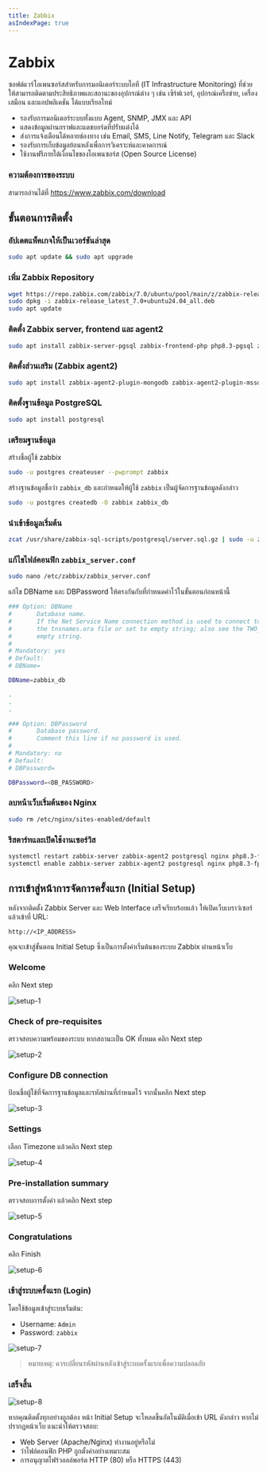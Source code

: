 ```yaml
---
title: Zabbix
asIndexPage: true
---
```



# Zabbix

ซอฟต์แวร์โอเพนซอร์สสำหรับการมอนิเตอร์ระบบไอที (IT Infrastructure Monitoring) ที่ช่วยให้สามารถติดตามประสิทธิภาพและสถานะของอุปกรณ์ต่าง ๆ เช่น เซิร์ฟเวอร์, อุปกรณ์เครือข่าย, เครื่องเสมือน และแอปพลิเคชัน ได้แบบเรียลไทม์

- รองรับการมอนิเตอร์ระบบทั้งแบบ Agent, SNMP, JMX และ API
- แสดงข้อมูลผ่านกราฟและแดชบอร์ดที่ปรับแต่งได้
- ส่งการแจ้งเตือนได้หลายช่องทาง เช่น Email, SMS, Line Notify, Telegram และ Slack
- รองรับการเก็บข้อมูลย้อนหลังเพื่อการวิเคราะห์และคาดการณ์
- ใช้งานฟรีภายใต้เงื่อนไขของโอเพนซอร์ส (Open Source License)

### ความต้องการของระบบ

สามารถอ่านได้ที่ https://www.zabbix.com/download

## ขั้นตอนการติดตั้ง

<Steps>

### อัปเดตแพ็คเกจให้เป็นเวอร์ชันล่าสุด

```bash
sudo apt update && sudo apt upgrade
```

### เพิ่ม Zabbix Repository

```bash
wget https://repo.zabbix.com/zabbix/7.0/ubuntu/pool/main/z/zabbix-release/zabbix-release_latest_7.0+ubuntu24.04_all.deb
sudo dpkg -i zabbix-release_latest_7.0+ubuntu24.04_all.deb
sudo apt update
```

### ติดตั้ง Zabbix server, frontend และ agent2

```bash
sudo apt install zabbix-server-pgsql zabbix-frontend-php php8.3-pgsql zabbix-nginx-conf zabbix-sql-scripts zabbix-agent2
```

### ติดตั้งส่วนเสริม (Zabbix agent2)

```bash
sudo apt install zabbix-agent2-plugin-mongodb zabbix-agent2-plugin-mssql zabbix-agent2-plugin-postgresql
```

### ติดตั้งฐานข้อมูล PostgreSQL

```bash
sudo apt install postgresql
```

### เตรียมฐานข้อมูล

สร้างชื่อผู้ใช้ zabbix

```bash
sudo -u postgres createuser --pwprompt zabbix
```

สร้างฐานข้อมูลชื่อว่า `zabbix_db` และกำหนดให้ผู้ใช้ `zabbix` เป็นผู้จัดการฐานข้อมูลดังกล่าว

```bash
sudo -u postgres createdb -O zabbix zabbix_db
```

### นำเข้าข้อมูลเริ่มต้น

```bash
zcat /usr/share/zabbix-sql-scripts/postgresql/server.sql.gz | sudo -u zabbix psql zabbix_db
```

### แก้ไขไฟล์คอนฟิก `zabbix_server.conf`

```bash
sudo nano /etc/zabbix/zabbix_server.conf
```

แก้ไข DBName และ DBPassword ให้ตรงกันกับที่กำหนดค่าไว้ในขั้นตอนก่อนหน้านี้

```bash filename="/etc/zabbix/zabbix_server.conf" {11,25}
### Option: DBName
#       Database name.
#       If the Net Service Name connection method is used to connect to Oracle database, specify the service name from
#       the tnsnames.ora file or set to empty string; also see the TWO_TASK environment variable if DBName is set to
#       empty string.
#
# Mandatory: yes
# Default:
# DBName=

DBName=zabbix_db

.
.
.

### Option: DBPassword
#       Database password.
#       Comment this line if no password is used.
#
# Mandatory: no
# Default:
# DBPassword=

DBPassword=<DB_PASSWORD>
```

### ลบหน้าเว็บเริ่มต้นของ Nginx

```bash
sudo rm /etc/nginx/sites-enabled/default
```

### รีสตาร์ทและเปิดใช้งานเซอร์วิส

```bash
systemctl restart zabbix-server zabbix-agent2 postgresql nginx php8.3-fpm
systemctl enable zabbix-server zabbix-agent2 postgresql nginx php8.3-fpm
```

</Steps>

## การเข้าสู่หน้าการจัดการครั้งแรก (Initial Setup)

หลังจากติดตั้ง Zabbix Server และ Web Interface เสร็จเรียบร้อยแล้ว ให้เปิดเว็บเบราว์เซอร์ แล้วเข้าที่ URL:

```
http://<IP_ADDRESS>
```

คุณจะเข้าสู่ขั้นตอน Initial Setup ซึ่งเป็นการตั้งค่าเริ่มต้นของระบบ Zabbix ผ่านหน้าเว็บ

<Steps>

### Welcome

คลิก Next step

![setup-1](/images/zabbix/setup-1.png)

### Check of pre-requisites

ตรวจสอบความพร้อมของระบบ หากสถานะเป็น OK ทั้งหมด คลิก Next step

![setup-2](/images/zabbix/setup-2.png)

### Configure DB connection

ป้อนชื่อผู้ใช้ที่จัดการฐานข้อมูลและรหัสผ่านที่กำหนดไว้ จากนั้นคลิก Next step

![setup-3](/images/zabbix/setup-3.png)

### Settings

เลือก Timezone แล้วคลิก Next step

![setup-4](/images/zabbix/setup-4.png)

### Pre-installation summary

ตรวจสอบการตั้งค่า แล้วคลิก Next step

![setup-5](/images/zabbix/setup-5.png)

### Congratulations

คลิก Finish

![setup-6](/images/zabbix/setup-6.png)

### เข้าสู่ระบบครั้งแรก (Login)

โดยใช้ข้อมูลเข้าสู่ระบบเริ่มต้น:

- Username: `Admin`
- Password: `zabbix`

![setup-7](/images/zabbix/setup-7.png)

> หมายเหตุ: ควรเปลี่ยนรหัสผ่านหลังเข้าสู่ระบบครั้งแรกเพื่อความปลอดภัย

### เสร็จสิ้น

![setup-8](/images/zabbix/setup-8.png)

</Steps>

หากคุณติดตั้งทุกอย่างถูกต้อง หน้า Initial Setup จะโหลดขึ้นอัตโนมัติเมื่อเข้า URL ดังกล่าว
หากไม่ปรากฏหน้าเว็บ แนะนำให้ตรวจสอบ:

- Web Server (Apache/Nginx) ทำงานอยู่หรือไม่
- ว่าไฟล์คอนฟิก PHP ถูกตั้งค่าอย่างเหมาะสม
- การอนุญาตไฟร์วอลล์พอร์ต HTTP (80) หรือ HTTPS (443)
